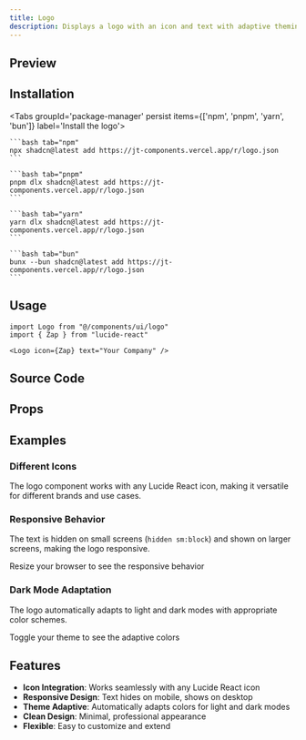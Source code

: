 ```yaml
---
title: Logo
description: Displays a logo with an icon and text with adaptive theming
---
```



## Preview

<RegistryPreview>
    <Logo icon={Zap} text="Acme Inc" />
</RegistryPreview>

## Installation

<div className="w-full flex justify-end">
    <OpenInV0Button url="https://jt-components.vercel.app/r/logo.json" />
</div>

<Tabs groupId='package-manager' persist items={['npm', 'pnpm', 'yarn', 'bun']} label='Install the logo'>

    ```bash tab="npm"
    npx shadcn@latest add https://jt-components.vercel.app/r/logo.json
    ```

    ```bash tab="pnpm"
    pnpm dlx shadcn@latest add https://jt-components.vercel.app/r/logo.json
    ```

    ```bash tab="yarn"
    yarn dlx shadcn@latest add https://jt-components.vercel.app/r/logo.json
    ```

    ```bash tab="bun"
    bunx --bun shadcn@latest add https://jt-components.vercel.app/r/logo.json
    ```
</Tabs>

## Usage

```tsx
import Logo from "@/components/ui/logo"
import { Zap } from "lucide-react"
```

```tsx
<Logo icon={Zap} text="Your Company" />
```

## Source Code

<RegistryExplorer 
  componentName="logo" 
  defaultSelectedFile="registry/ui/logo.tsx" 
/>

## Props

<AutoTypeTable path="./registry/ui/logo.tsx" name="LogoProps" />

## Examples

### Different Icons

The logo component works with any Lucide React icon, making it versatile for different brands and use cases.

<Card className="items-center justify-center min-h-[350px] bg-background shadow-none">
    <div className="flex flex-col gap-4 items-center">
        <div className="grid grid-cols-2 md:grid-cols-3 gap-4">
            <Logo icon={Home} text="HomeBase" />
            <Logo icon={Settings} text="ConfigCo" />
            <Logo icon={User} text="ProfilePro" />
            <Logo icon={Heart} text="LoveLabs" />
            <Logo icon={Star} text="StarTech" />
            <Logo icon={Shield} text="SecureInc" />
        </div>
    </div>
</Card>

### Responsive Behavior

The text is hidden on small screens (`hidden sm:block`) and shown on larger screens, making the logo responsive.

<Card className="items-center justify-center min-h-[350px] bg-background shadow-none">
    <div className="flex flex-col gap-4 items-center">
        <div className="text-sm text-muted-foreground mb-2">
            Resize your browser to see the responsive behavior
        </div>
        <Logo icon={Rocket} text="SpaceVentures" />
    </div>
</Card>

### Dark Mode Adaptation

The logo automatically adapts to light and dark modes with appropriate color schemes.

<Card className="items-center justify-center min-h-[350px] bg-background shadow-none">
    <div className="flex flex-col gap-4 items-center">
        <div className="text-sm text-muted-foreground mb-2">
            Toggle your theme to see the adaptive colors
        </div>
        <div className="flex gap-6">
            <Logo icon={Coffee} text="BrewMaster" />
            <Logo icon={Camera} text="SnapStudio" />
        </div>
    </div>
</Card>

## Features

- **Icon Integration**: Works seamlessly with any Lucide React icon
- **Responsive Design**: Text hides on mobile, shows on desktop
- **Theme Adaptive**: Automatically adapts colors for light and dark modes
- **Clean Design**: Minimal, professional appearance
- **Flexible**: Easy to customize and extend
